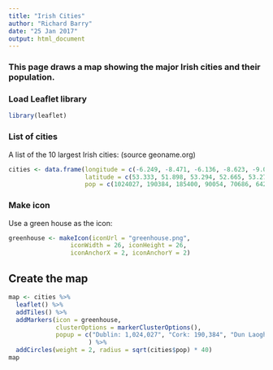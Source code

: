 ---
title: "Irish Cities"
author: "Richard Barry"
date: "25 Jan 2017"
output: html_document
---

### This page draws a map showing the major Irish cities and their population. 

### Load Leaflet library
```{r, warning=FALSE}
library(leaflet)
```

### List of cities

A list of the 10 largest Irish cities: (source geoname.org)
```{r}
cities <- data.frame(longitude = c(-6.249, -8.471, -6.136, -8.623, -9.049, -6.373, -7.112, -6.218, -6.348, -6.417),
                     latitude = c(53.333, 51.898, 53.294, 52.665, 53.272, 53.286, 52.258, 53.46, 53.719, 54),
                     pop = c(1024027, 190384, 185400, 90054, 70686, 64282, 47904, 36924, 33441, 33428))
```

### Make icon

Use a green house as the icon:
```{r}
greenhouse <- makeIcon(iconUrl = "greenhouse.png",
                 iconWidth = 26, iconHeight = 26,
                 iconAnchorX = 2, iconAnchorY = 2)
```

## Create the map

```{r, message=FALSE}
map <- cities %>%
  leaflet() %>%
  addTiles() %>%
  addMarkers(icon = greenhouse,
             clusterOptions = markerClusterOptions(),
             popup = c("Dublin: 1,024,027", "Cork: 190,384", "Dun Laoghaire: 185,400", "Limerick: 90,054", "Galway 70,686", "Tallaght: 64,282", "Waterford: 47,904", "Swords: 36,924", "Drogheda: 33,441", "Dundalk: 33,428")
                      ) %>%
  addCircles(weight = 2, radius = sqrt(cities$pop) * 40)
map
```

